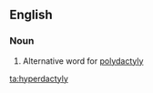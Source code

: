 ==English==

===Noun===
{{en-noun|pl=hyperdactylies}}

# {{context|pathology|lang=en}} Alternative word for [[polydactyly]]

[[ta:hyperdactyly]]